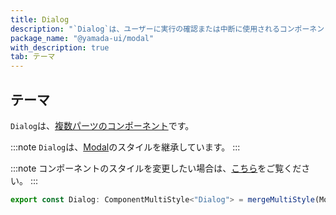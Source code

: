 ```yaml
---
title: Dialog
description: "`Dialog`は、ユーザーに実行の確認または中断に使用されるコンポーネントです。"
package_name: "@yamada-ui/modal"
with_description: true
tab: テーマ
---
```


## テーマ

`Dialog`は、[複数パーツのコンポーネント](/styled-system/theming/component-styles#複数パーツのコンポーネント)です。

:::note
`Dialog`は、[Modal](/components/overlay/modal)のスタイルを継承しています。
:::

:::note
コンポーネントのスタイルを変更したい場合は、[こちら](/styled-system/theming/customize-theme#コンポーネントのスタイルを変更する)をご覧ください。
:::

```ts
export const Dialog: ComponentMultiStyle<"Dialog"> = mergeMultiStyle(Modal)()
```
